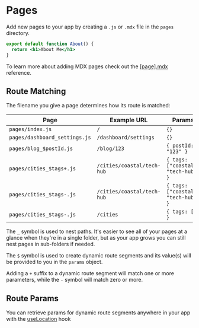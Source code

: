 
# Pages

Add new pages to your app by creating a `.js` or `.mdx` file in the `pages` directory.

```jsx title='pages/about.js' lineNumbers
export default function About() {
  return <h1>About Me</h1>
}
```

To learn more about adding MDX pages check out the [[page].mdx](/docs/ref/page-mdx) reference.

## Route Matching

The filename you give a page determines how its route is matched:

| Page                          | Example URL                | Params                              |
| ----------------------------- | -------------------------- | ----------------------------------- |
| `pages/index.js`              | `/`                        | `{}`                                |
| `pages/dashboard_settings.js` | `/dashboard/settings`      | `{}`                                |
| `pages/blog_$postId.js`       | `/blog/123`                | `{ postId: "123" }`                 |
| `pages/cities_$tags+.js`      | `/cities/coastal/tech-hub` | `{ tags: ["coastal", "tech-hub"] }` |
| `pages/cities_$tags-.js`      | `/cities/coastal/tech-hub` | `{ tags: ["coastal", "tech-hub"] }` |
| `pages/cities_$tags-.js`      | `/cities`                  | `{ tags: [] }`                      |

The `_` symbol is used to nest paths. It's easier to see all of your pages at a glance when they're in a single folder, but as your app grows you can still nest pages in sub-folders if needed.

The `$` symbol is used to create dynamic route segments and its value(s) will be provided to you in the `params` object.

Adding a `+` suffix to a dynamic route segment will match one or more parameters, while the `-` symbol will match zero or more.

## Route Params

You can retrieve params for dynamic route segments anywhere in your app with the [useLocation](/docs/useLocation) hook
